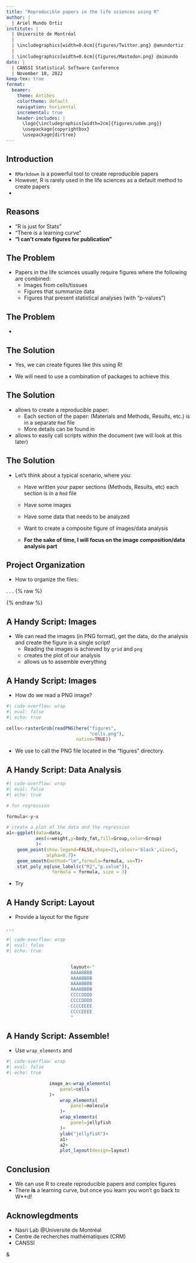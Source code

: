 ```yaml
---
title: "Reproducible papers in the life sciences using R"
author: |
  | Ariel Mundo Ortiz
institute: |
  | Université de Montréal
  |
  | \includegraphics[width=0.6cm]{figures/Twitter.png} @amundortiz 
  |
  | \includegraphics[width=0.6cm]{figures/Mastodon.png} @aimundo 
date: |
  | CANSSI Statistical Software Conference
  | November 10, 2022
keep-tex: true
format: 
  beamer:
    theme: Antibes
    colortheme: default
    navigation: horizontal
    incremental: true
    header-includes: |
      \logo{\includegraphics[width=2cm]{figures/udem.png}}
      \usepackage{copyrightbox}
      \usepackage{dirtree}
---
```


## Introduction

- `RMarkdown` is a powerful tool to create reproducible papers
- However, R is rarely used in the life sciences as a default method to create papers
- \color{red}{Why?}

## Reasons

- "R is just for Stats"
- "There is a learning curve"
- **"I can't create figures for publication"**


## The Problem

- Papers in the life sciences usually require figures where the following are combined:
    - Images from cells/tissues
    - Figures that summarize data
    - Figures that present statistical analyses (with "p-values")
    
## The Problem

\begin{figure}
\centering
\caption{A typical figure}
\copyrightbox[b]{\includegraphics[width=2.5cm]{figures/figure.jpg}}
                {\tiny{Guerra et al.} \textit{Neoplasia} \textbf{2021}}
    \end{figure}

- \color{red}{Can figures like this be created using `RMarkdown`?}

## The Solution

- Yes, we can create figures like this using R!

- We will need to use a combination of packages to achieve this

\begin{figure}
\centering
\caption{The packages}
\includegraphics[width=6cm]{figures/R_packages.png}
\end{figure}

## The Solution

- \textcolor{green}{{bookdown}} allows to create a reproducible paper:
    - Each section of the paper: (Materials and Methods, Results, etc.) is in a separate `Rmd` file
    - More details can be found in \url{https://bookdown.org/} 
- \textcolor{green}{{here}} allows to easily call scripts within the document (we will look at this later)

## The Solution

- Let's think about a typical scenario, where you:
    - Have written your paper sections (Methods, Results, etc) each section is in a `Rmd` file
    - Have some images
    - Have some data that needs to be analyzed
    - Want to create a composite figure of images/data analysis
    
    - **For the sake of time, I will focus on the image composition/data analysis part**
    
## Project Organization

- How to organize the files:

. . .
{% raw %}

\dirtree{%
.1 Project.
.2 Data.
.3 csv files.
.2 Code.
.3 R Script(s).
.2 Figures.
.3 PNGs (or other image files).
.2 Manuscript.
.3 Rmd files (Sections).
}

{% endraw %}

## A Handy Script: Images

- We can read the images (in PNG format), get the data, do the analysis and create the figure in a single script!
    - Reading the images is achieved by `grid` and `png`
    - \textcolor{green}{{ggplot2}} creates the plot of our analysis
    - \textcolor{green}{{patchwork}} allows us to assemble everything
    
## A Handy Script: Images

- How do we read a PNG image?

\footnotesize

``` r
#| code-overflow: wrap
#| eval: false
#| echo: true

cells<-rasterGrob(readPNG(here("figures",
                               "cells.png"),
                          native=TRUE))

```
\normalsize

- We use \textcolor{green}{{here}} to call the PNG file located in the "figures" directory.

## A Handy Script: Data Analysis

\footnotesize

``` r
#| code-overflow: wrap
#| eval: false
#| echo: true

# for regression

formula<-y~x

# create a plot of the data and the regression
a1<-ggplot(data=data,
           aes(x=weight,y=body_fat,fill=Group,color=Group)
           )+
    geom_point(show.legend=FALSE,shape=21,colour='black',size=5,
               alpha=0.7)+
    geom_smooth(method="lm",formula=formula, se=T)+
    stat_poly_eq(use_label(c("R2","p.value")), 
                 formula = formula, size = 3)

```
\normalsize

- Try \textcolor{green}{{ggpmisc}}

## A Handy Script: Layout

- Provide a layout for the figure \url{https://patchwork.data-imaginist.com/articles/guides/layout.html}

. . .

\footnotesize

``` r
#| code-overflow: wrap
#| eval: false
#| echo: true


                        layout<-"
                        AAAABBBB
                        AAAABBBB
                        AAAABBBB
                        AAAABBBB
                        CCCCDDDD
                        CCCCDDDD
                        CCCCEEEE
                        CCCCEEEE
                        "
```

## A Handy Script: Assemble!

- Use `wrap_elements` and \textcolor{green}{{patchwork}}

\footnotesize

``` r
#| code-overflow: wrap
#| eval: false
#| echo: true

                image_a<-wrap_elements(
                    panel=cells
                )+
                    wrap_elements(
                        panel=molecule
                    )+
                    wrap_elements(
                        panel=jellyfish
                    )+
                    ylab("jellyfish")+
                    a1+
                    a2+
                    plot_layout(design=layout)
```
\normalsize

## Conclusion

- We can use R to create reproducible papers and complex figures
- There **is** a learning curve, but once you learn you won't go back to W**d!

## Acknowlegdments

- Nasri Lab @Université de Montréal
- Centre de recherches mathématiques (CRM)
- CANSSI

\vspace{0.01em}
\centering
        \includegraphics[width=3cm]{figures/espum.jpg}
         &
         \includegraphics[width=3cm]{figures/crm.png}
